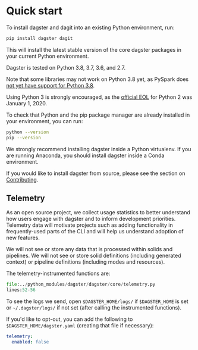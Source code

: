 
<DynamicMetaTags
  title="Quick Start | Dagster"
  description="Dagster is a system for building modern data applications."
/>

# Quick start

To install dagster and dagit into an existing Python environment, run:

```bash
pip install dagster dagit
```

This will install the latest stable version of the core dagster packages
in your current Python environment.

Dagster is tested on Python 3.8, 3.7, 3.6, and 2.7.

Note that some libraries may not work on Python 3.8 yet, as PySpark does
[not yet have support for Python 3.8](https://github.com/apache/spark/pull/26194).

Using Python 3 is strongly encouraged, as the [official
EOL](https://www.python.org/doc/sunset-python-2/) for Python 2 was
January 1, 2020.

To check that Python and the pip package manager are already installed
in your environment, you can run:

```bash
python --version
pip --version
```

We strongly recommend installing dagster inside a Python virtualenv. If
you are running Anaconda, you should install dagster inside a Conda
environment.

If you would like to install dagster from source, please see the section
on [Contributing](/community/contributing).

## Telemetry

As an open source project, we collect usage statistics to better understand how
users engage with dagster and to inform development priorities. Telemetry data
will motivate projects such as adding functionality in frequently-used parts
of the CLI and will help us understand adoption of new features.

We will not see or store any data that is processed within solids and
pipelines. We will not see or store solid definitions (including generated context)
or pipeline definitions (including modes and resources).

The telemetry-instrumented functions are:

```python literalinclude showLines caption=telemetry.py
file:../python_modules/dagster/dagster/core/telemetry.py
lines:52-56
```

To see the logs we send, open `$DAGSTER_HOME/logs/` if `$DAGSTER_HOME` is set or
`~/.dagster/logs/` if not set (after calling the instrumented functions).

If you'd like to opt-out, you can add the following to `$DAGSTER_HOME/dagster.yaml` (creating
that file if necessary):

```yaml
telemetry:
  enabled: false
```
